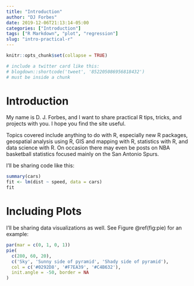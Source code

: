 ```yaml
---
title: "Introduction"
author: "DJ Forbes"
date: 2019-12-06T21:13:14-05:00
categories: ["Introduction"]
tags: ["R Markdown", "plot", "regression"]
slug: "intro-practical-r"
---
```


```r
knitr::opts_chunk$set(collapse = TRUE)

# include a twitter card like this:
# blogdown::shortcode('tweet', '852205086956818432')
# must be inside a chunk
```

# Introduction

My name is D. J. Forbes, and I want to share practical R tips, tricks, and projects with you. I hope you find the site useful.

Topics covered include anything to do with R, especially new R packages, geospatial analysis using R, GIS and mapping with R, statistics with R, and data science with R. On occasion there may even be posts on NBA basketball statistics focused mainly on the San Antonio Spurs.

I’ll be sharing code like this:

```r
summary(cars)
fit <- lm(dist ~ speed, data = cars)
fit
```

# Including Plots

I’ll be sharing data visualizations as well. See Figure \@ref(fig:pie) for an example:

```r
par(mar = c(0, 1, 0, 1))
pie(
  c(280, 60, 20),
  c('Sky', 'Sunny side of pyramid', 'Shady side of pyramid'),
  col = c('#0292D8', '#F7EA39', '#C4B632'),
  init.angle = -50, border = NA
)
```
